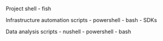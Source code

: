 Project shell
- fish

Infrastructure automation scripts
- powershell
- bash
- SDKs


Data analysis scripts
- nushell
- powershell
- bash
